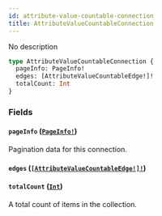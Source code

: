 ```yaml
---
id: attribute-value-countable-connection
title: AttributeValueCountableConnection
---
```


No description

```graphql
type AttributeValueCountableConnection {
  pageInfo: PageInfo!
  edges: [AttributeValueCountableEdge!]!
  totalCount: Int
}
```

### Fields

#### `pageInfo` ([`PageInfo!`](/docs/developer/api-reference/objects/page-info))

Pagination data for this connection.

#### `edges` ([`[AttributeValueCountableEdge!]!`](/docs/developer/api-reference/objects/attribute-value-countable-edge))

#### `totalCount` ([`Int`](/docs/developer/api-reference/scalars/int))

A total count of items in the collection.
